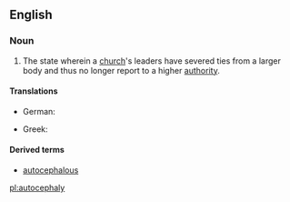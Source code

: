 ==English==

===Noun===
{{en-noun|~|autocephalies}}

# {{context|Christianity|lang=en}} The state wherein a [[church]]'s leaders have severed ties from a larger body and thus no longer report to a higher [[authority]].

====Translations====
{{trans-top|the organisational independence of a church}}
* German: {{t-|de|Autokephalie|f}}
{{trans-mid}}
* Greek: {{t-|el|αυτοκεφαλία|f|tr=aftokefalía|sc=Grek}}
{{trans-bottom}}

====Derived terms====
* [[autocephalous]]

[[pl:autocephaly]]